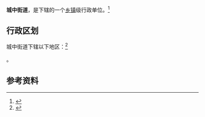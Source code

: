 {{中国乡级行政区|32/12/02/004/000}}

'''城中街道'''，是{{PRC admin/fullname|32/12/02/004/000|3}}下辖的一个[[乡镇|乡镇]]级行政单位。<ref>{{PRC admin/ref sgc|{{PRC admin/parent|32/12/02/004/000}}}}</ref>

== 行政区划 ==

城中街道下辖以下地区：<ref>{{PRC admin/ref sgc|32/12/02/004/000}}</ref>

{{PRC admin/children|32/12/02/004/000}}。

== 参考资料 ==

{{reflist}}

{{行政区划小作品}}
{{PRC admin/navcat|32/12/02/004/000}}